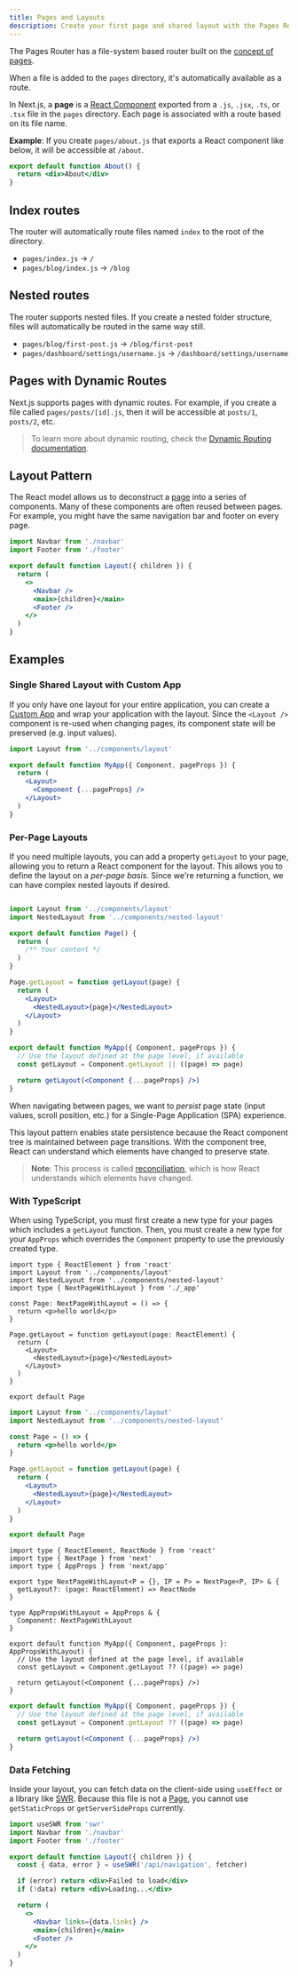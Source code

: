 ```yaml
---
title: Pages and Layouts
description: Create your first page and shared layout with the Pages Router.
---
```


The Pages Router has a file-system based router built on the [concept of pages](/docs/pages/building-your-application/routing/pages-and-layouts).

When a file is added to the `pages` directory, it's automatically available as a route.

In Next.js, a **page** is a [React Component](https://react.dev/learn/your-first-component) exported from a `.js`, `.jsx`, `.ts`, or `.tsx` file in the `pages` directory. Each page is associated with a route based on its file name.

**Example**: If you create `pages/about.js` that exports a React component like below, it will be accessible at `/about`.

```jsx
export default function About() {
  return <div>About</div>
}
```

## Index routes

The router will automatically route files named `index` to the root of the directory.

-   `pages/index.js` → `/`
-   `pages/blog/index.js` → `/blog`

## Nested routes

The router supports nested files. If you create a nested folder structure, files will automatically be routed in the same way still.

-   `pages/blog/first-post.js` → `/blog/first-post`
-   `pages/dashboard/settings/username.js` → `/dashboard/settings/username`

## Pages with Dynamic Routes

Next.js supports pages with dynamic routes. For example, if you create a file called `pages/posts/[id].js`, then it will be accessible at `posts/1`, `posts/2`, etc.

> To learn more about dynamic routing, check the [Dynamic Routing documentation](/docs/pages/building-your-application/routing/dynamic-routes).

## Layout Pattern

The React model allows us to deconstruct a [page](/docs/pages/building-your-application/routing/pages-and-layouts) into a series of components. Many of these components are often reused between pages. For example, you might have the same navigation bar and footer on every page.

```jsx filename="components/layout.js"
import Navbar from './navbar'
import Footer from './footer'

export default function Layout({ children }) {
  return (
    <>
      <Navbar />
      <main>{children}</main>
      <Footer />
    </>
  )
}
```

## Examples

### Single Shared Layout with Custom App

If you only have one layout for your entire application, you can create a [Custom App](/docs/pages/building-your-application/routing/custom-app) and wrap your application with the layout. Since the `<Layout />` component is re-used when changing pages, its component state will be preserved (e.g. input values).

```jsx filename="pages/\_app.js"
import Layout from '../components/layout'

export default function MyApp({ Component, pageProps }) {
  return (
    <Layout>
      <Component {...pageProps} />
    </Layout>
  )
}
```

### Per-Page Layouts

If you need multiple layouts, you can add a property `getLayout` to your page, allowing you to return a React component for the layout. This allows you to define the layout on a _per-page basis_. Since we're returning a function, we can have complex nested layouts if desired.

```jsx filename="pages/index.js"

import Layout from '../components/layout'
import NestedLayout from '../components/nested-layout'

export default function Page() {
  return (
    /** Your content */
  )
}

Page.getLayout = function getLayout(page) {
  return (
    <Layout>
      <NestedLayout>{page}</NestedLayout>
    </Layout>
  )
}
```

```jsx filename="pages/\_app.js"
export default function MyApp({ Component, pageProps }) {
  // Use the layout defined at the page level, if available
  const getLayout = Component.getLayout || ((page) => page)

  return getLayout(<Component {...pageProps} />)
}
```

When navigating between pages, we want to _persist_ page state (input values, scroll position, etc.) for a Single-Page Application (SPA) experience.

This layout pattern enables state persistence because the React component tree is maintained between page transitions. With the component tree, React can understand which elements have changed to preserve state.

> **Note**: This process is called [reconciliation](https://react.dev/learn/preserving-and-resetting-state), which is how React understands which elements have changed.

### With TypeScript

When using TypeScript, you must first create a new type for your pages which includes a `getLayout` function. Then, you must create a new type for your `AppProps` which overrides the `Component` property to use the previously created type.

```tsx filename="pages/index.tsx" switcher
import type { ReactElement } from 'react'
import Layout from '../components/layout'
import NestedLayout from '../components/nested-layout'
import type { NextPageWithLayout } from './_app'

const Page: NextPageWithLayout = () => {
  return <p>hello world</p>
}

Page.getLayout = function getLayout(page: ReactElement) {
  return (
    <Layout>
      <NestedLayout>{page}</NestedLayout>
    </Layout>
  )
}

export default Page
```

```jsx filename="pages/index.js" switcher
import Layout from '../components/layout'
import NestedLayout from '../components/nested-layout'

const Page = () => {
  return <p>hello world</p>
}

Page.getLayout = function getLayout(page) {
  return (
    <Layout>
      <NestedLayout>{page}</NestedLayout>
    </Layout>
  )
}

export default Page
```

```tsx filename="pages/\_app.tsx" switcher
import type { ReactElement, ReactNode } from 'react'
import type { NextPage } from 'next'
import type { AppProps } from 'next/app'

export type NextPageWithLayout<P = {}, IP = P> = NextPage<P, IP> & {
  getLayout?: (page: ReactElement) => ReactNode
}

type AppPropsWithLayout = AppProps & {
  Component: NextPageWithLayout
}

export default function MyApp({ Component, pageProps }: AppPropsWithLayout) {
  // Use the layout defined at the page level, if available
  const getLayout = Component.getLayout ?? ((page) => page)

  return getLayout(<Component {...pageProps} />)
}
```

```jsx filename="pages/\_app.js" switcher
export default function MyApp({ Component, pageProps }) {
  // Use the layout defined at the page level, if available
  const getLayout = Component.getLayout ?? ((page) => page)

  return getLayout(<Component {...pageProps} />)
}
```

### Data Fetching

Inside your layout, you can fetch data on the client-side using `useEffect` or a library like [SWR](https://swr.vercel.app/). Because this file is not a [Page](/docs/pages/building-your-application/routing/pages-and-layouts), you cannot use `getStaticProps` or `getServerSideProps` currently.

```jsx filename="components/layout.js"
import useSWR from 'swr'
import Navbar from './navbar'
import Footer from './footer'

export default function Layout({ children }) {
  const { data, error } = useSWR('/api/navigation', fetcher)

  if (error) return <div>Failed to load</div>
  if (!data) return <div>Loading...</div>

  return (
    <>
      <Navbar links={data.links} />
      <main>{children}</main>
      <Footer />
    </>
  )
}
```
